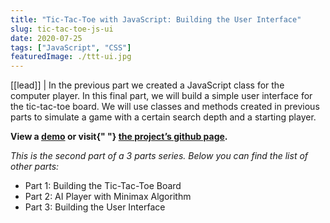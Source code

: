 ```yaml
---
title: "Tic-Tac-Toe with JavaScript: Building the User Interface"
slug: tic-tac-toe-js-ui
date: 2020-07-25
tags: ["JavaScript", "CSS"]
featuredImage: ./ttt-ui.jpg
---
```


[[lead]]
| In the <Link to="/blog/tic-tac-toe-minimax">previous part</Link> we created a JavaScript class for the computer player. In this final part, we will build a simple user interface for the tic-tac-toe board. We will use classes and methods created in previous parts to simulate a game with a certain search depth and a starting player.

<Box>
    <strong>
        View a <a href="http://github.com/alialaa">demo</a> or visit{" "}
        <a href="http://github.com/alialaa">the project’s github page</a>.
    </strong>
</Box>

_This is the second part of a 3 parts series. Below you can find the list of other parts:_

-   <Link to="/blog/tic-tac-toe-js">Part 1: Building the Tic-Tac-Toe Board</Link>
-   <Link to="/blog/tic-tac-toe-js-minimax">Part 2: AI Player with Minimax Algorithm</Link>
-   Part 3: Building the User Interface

<br />
